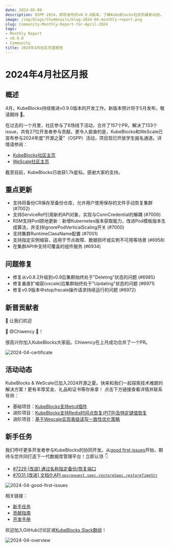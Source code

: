 ```yaml
---
date: 2024-05-08
description: OSPP 2024，即将发布的v0.9.0版本，了解KubeBlocks社区的最新动态。
image: /img/blogs/thumbnails/blog-2024-04-monthly-report.png
slug: Community-Monthly-Report-for-April-2024
tags:
- Monthly Report
- v0.9.0
- Community
title: 2024年4月社区月度报告
---
```

# 2024年4月社区月报

## 概述

4月，KubeBlocks持续推进v0.9.0版本的开发工作。新版本预计将于5月发布，敬请期待 🌟。

在过去的一个月里，社区参与了6场线下活动，合并了157个PR，解决了133个issue，共有27位开发者参与贡献。更令人振奋的是，KubeBlocks和WeScale已宣布参与2024年度"开源之夏"（OSPP）活动，项目现已开放学生报名通道。详情请参阅：
- [KubeBlocks社区主页](https://summer-ospp.ac.cn/org/orgdetail/833ca537-91a2-44a8-9965-5eee8f34aceb?lang=en)
- [WeScale社区主页](https://summer-ospp.ac.cn/org/orgdetail/5d8efb0a-7f0d-4705-b253-00bb162ef507?lang=en)

截至目前，KubeBlocks已收获1.7k星标。感谢大家的支持。

## 重点更新

- 支持将备份CR保存至备份仓库，允许用户使用保存的文件手动恢复集群 (#7002)
- 支持ServiceRef引用新的API对象，实现与ConnCredential的解耦 (#7006)
- RSM支持Pod原地更新：新增Kubernetes版本获取能力，改进Pod模板版本生成算法，并支持IgnorePodVerticalScaling开关 (#7000)
- 支持集群RuntimeClassName配置 (#7001)
- 支持指定实例缩容，适用于节点故障、数据损坏或实例不可用等场景 (#6958)
- 在集群API中支持可覆盖的组件服务 (#6934)

## 问题修复

- 修复从v0.8.2升级到v0.9后集群始终处于"Deleting"状态的问题 (#6985)
- 修复垂直扩缩容(vscale)后集群始终处于"Updating"状态的问题 (#6971)
- 修复v0.9版本中stop/hscale操作请求持续运行的问题 (#6972)

## 新晋贡献者

👏 让我们欢迎

💙 @Chiwency 💙！

很高兴你加入KubeBlocks大家庭。Chiwency在上月成功合并了一个PR。

![2024-04-certificate](/img/blogs/2024-04-certificate.jpg)

## 活动动态

KubeBlocks & WeScale已加入2024开源之夏。快来和我们一起探索技术难题的解决方案！更有丰厚奖金、礼品和证书等你来拿！
点击下方链接查看详情并联系导师：
- 基础项目：[KubeBlocks支持etcd插件](https://summer-ospp.ac.cn/org/prodetail/248330234?lang=en&list=pro)
- 进阶项目：[KubeBlocks支持Redis时间点恢复(PITR)及特定键值恢复](https://summer-ospp.ac.cn/org/prodetail/248330238?lang=en&list=pro)
- 进阶项目：[基于Wescale实现表级读写一致性优化策略](https://summer-ospp.ac.cn/org/prodetail/245d80005?lang=en&list=pro)

## 新手任务

我们呼吁更多开发者参与KubeBlocks的协同开发。从[good first issues](https://github.com/apecloud/kubeblocks/contribute)开始，期待与您共同打造下一代数据库管理平台！立即认领 👇

- [#7229 [改进] 通过名称指定备份/恢复端口](https://github.com/apecloud/kubeblocks/issues/7229)
- [#7031 [改进] 文档化API `opsrequest.spec.restoreSpec.restoreTimeStr`](https://github.com/apecloud/kubeblocks/issues/7031)

![2024-04-good-first-issues](/img/blogs/2024-04-good-first-issues.jpg)

相关链接：
- [新手任务](https://github.com/apecloud/kubeblocks/contribute)
- [贡献指南](https://github.com/apecloud/kubeblocks/blob/main/docs/CONTRIBUTING.md)
- [开发手册](https://github.com/apecloud/kubeblocks/blob/main/docs/00%20-%20index.md)

欢迎加入GitHub讨论区或[KubeBlocks Slack群组](https://join.slack.com/t/kubeblocks/shared_invite/zt-29tx52d8n-vli24S6gtD5ODJlNUqLqbQ)！

![2024-04-overview](/img/blogs/2024-04-overview.jpg)